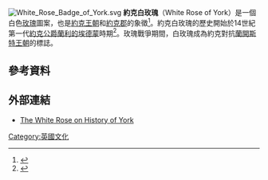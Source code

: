 [[File:White_Rose_Badge_of_York.svg|thumb]]
'''約克白玫瑰'''（White Rose of York）是一個白色[[玫瑰|玫瑰]]圖案，也是[[約克王朝|約克王朝]]和[[約克郡|約克郡]]的象徵<ref name="libphil">{{cite web|url=http://www.library.phila.gov/medieval/badge.htm|publisher=Free Library of Philadelphia|title=The Edward IV Roll|accessdate=21 March 2008|archive-date=2010-03-18|archive-url=https://web.archive.org/web/20100318001626/http://www.library.phila.gov/medieval/badge.htm|dead-url=no}}</ref>。約克白玫瑰的歷史開始於14世紀第一代[[約克公爵|約克公爵]][[蘭利的埃德蒙|蘭利的埃德蒙]]時期<ref name="history">{{cite web|url=http://www.yorkshirehistory.com/yorkshirerose.htm|publisher=YorkshireHistory.com|title=The White Rose of Yorkshire|accessdate=21 March 2008|archive-date=2008-05-02|archive-url=https://web.archive.org/web/20080502231315/http://www.yorkshirehistory.com/yorkshirerose.htm|dead-url=no}}</ref>。玫瑰戰爭期間，白玫瑰成為約克對抗[[蘭開斯特王朝|蘭開斯特王朝]]的標誌。
==參考資料==
{{Reflist}}
==外部連結==
* [http://www.historyofyork.org.uk/themes/victorian/the-white-rose-of-york The White Rose on History of York] {{Wayback|url=http://www.historyofyork.org.uk/themes/victorian/the-white-rose-of-york |date=20160731022445 }}
[[Category:英國文化|Category:英國文化]]
